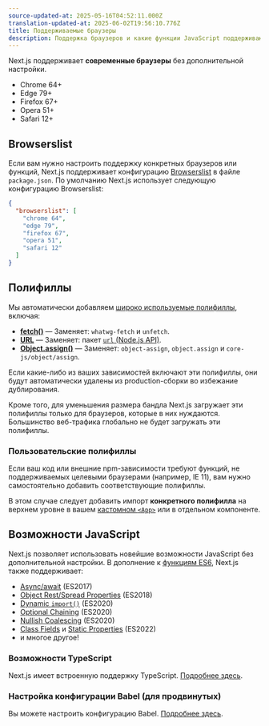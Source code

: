 ```yaml
---
source-updated-at: 2025-05-16T04:52:11.000Z
translation-updated-at: 2025-06-02T19:56:10.776Z
title: Поддерживаемые браузеры
description: Поддержка браузеров и какие функции JavaScript поддерживаются в Next.js.
---
```


Next.js поддерживает **современные браузеры** без дополнительной настройки.

- Chrome 64+
- Edge 79+
- Firefox 67+
- Opera 51+
- Safari 12+

## Browserslist

Если вам нужно настроить поддержку конкретных браузеров или функций, Next.js поддерживает конфигурацию [Browserslist](https://browsersl.ist) в файле `package.json`. По умолчанию Next.js использует следующую конфигурацию Browserslist:

```json filename="package.json"
{
  "browserslist": [
    "chrome 64",
    "edge 79",
    "firefox 67",
    "opera 51",
    "safari 12"
  ]
}
```

## Полифиллы

Мы автоматически добавляем [широко используемые полифиллы](https://github.com/vercel/next.js/blob/canary/packages/next-polyfill-nomodule/src/index.js), включая:

- [**fetch()**](https://developer.mozilla.org/docs/Web/API/Fetch_API) — Заменяет: `whatwg-fetch` и `unfetch`.
- [**URL**](https://developer.mozilla.org/docs/Web/API/URL) — Заменяет: пакет [`url` (Node.js API)](https://nodejs.org/api/url.html).
- [**Object.assign()**](https://developer.mozilla.org/docs/Web/JavaScript/Reference/Global_Objects/Object/assign) — Заменяет: `object-assign`, `object.assign` и `core-js/object/assign`.

Если какие-либо из ваших зависимостей включают эти полифиллы, они будут автоматически удалены из production-сборки во избежание дублирования.

Кроме того, для уменьшения размера бандла Next.js загружает эти полифиллы только для браузеров, которые в них нуждаются. Большинство веб-трафика глобально не будет загружать эти полифиллы.

### Пользовательские полифиллы

Если ваш код или внешние npm-зависимости требуют функций, не поддерживаемых целевыми браузерами (например, IE 11), вам нужно самостоятельно добавить соответствующие полифиллы.

В этом случае следует добавить импорт **конкретного полифилла** на верхнем уровне в вашем [кастомном `<App>`](/docs/pages/building-your-application/routing/custom-app) или в отдельном компоненте.

## Возможности JavaScript

Next.js позволяет использовать новейшие возможности JavaScript без дополнительной настройки. В дополнение к [функциям ES6](https://github.com/lukehoban/es6features), Next.js также поддерживает:

- [Async/await](https://github.com/tc39/ecmascript-asyncawait) (ES2017)
- [Object Rest/Spread Properties](https://github.com/tc39/proposal-object-rest-spread) (ES2018)
- [Dynamic `import()`](https://github.com/tc39/proposal-dynamic-import) (ES2020)
- [Optional Chaining](https://github.com/tc39/proposal-optional-chaining) (ES2020)
- [Nullish Coalescing](https://github.com/tc39/proposal-nullish-coalescing) (ES2020)
- [Class Fields](https://github.com/tc39/proposal-class-fields) и [Static Properties](https://github.com/tc39/proposal-static-class-features) (ES2022)
- и многое другое!

### Возможности TypeScript

Next.js имеет встроенную поддержку TypeScript. [Подробнее здесь](/docs/pages/api-reference/config/typescript).

### Настройка конфигурации Babel (для продвинутых)

Вы можете настроить конфигурацию Babel. [Подробнее здесь](/docs/pages/guides/babel).